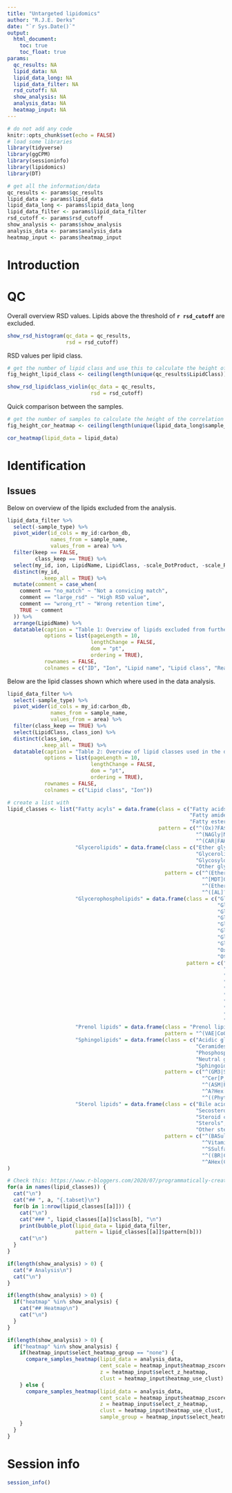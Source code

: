 ```yaml
---
title: "Untargeted lipidomics"
author: "R.J.E. Derks"
date: "`r Sys.Date()`"
output: 
  html_document:
    toc: true
    toc_float: true
params:
  qc_results: NA
  lipid_data: NA
  lipid_data_long: NA
  lipid_data_filter: NA
  rsd_cutoff: NA
  show_analysis: NA
  analysis_data: NA
  heatmap_input: NA
---
```


```r
# do not add any code
knitr::opts_chunk$set(echo = FALSE)
# load some libraries
library(tidyverse)
library(ggCPM)
library(sessioninfo)
library(lipidomics)
library(DT)

# get all the information/data
qc_results <- params$qc_results
lipid_data <- params$lipid_data
lipid_data_long <- params$lipid_data_long
lipid_data_filter <- params$lipid_data_filter
rsd_cutoff <- params$rsd_cutoff
show_analysis <- params$show_analysis
analysis_data <- params$analysis_data
heatmap_input <- params$heatmap_input
```

# Introduction

# QC

Overall overview RSD values. Lipids above the threshold of **`r rsd_cutoff`** are excluded.

```r
show_rsd_histogram(qc_data = qc_results,
                   rsd = rsd_cutoff)
```

RSD values per lipid class.

```r
# get the number of lipid class and use this to calculate the height of the violin plot
fig_height_lipid_class <- ceiling(length(unique(qc_results$LipidClass)) / 4)
```

```r
show_rsd_lipidclass_violin(qc_data = qc_results,
                           rsd = rsd_cutoff)
```

Quick comparison between the samples.

```r
# get the number of samples to calculate the height of the correlation heatmap
fig_height_cor_heatmap <- ceiling(length(unique(lipid_data_long$sample_name)) / 7)
```

```r
cor_heatmap(lipid_data = lipid_data)
```

# Identification {.tabset}

## Issues

Below on overview of the lipids excluded from the analysis.

```r
lipid_data_filter %>%
  select(-sample_type) %>%
  pivot_wider(id_cols = my_id:carbon_db,
              names_from = sample_name,
              values_from = area) %>%
  filter(keep == FALSE,
         class_keep == TRUE) %>%
  select(my_id, ion, LipidName, LipidClass, -scale_DotProduct, -scale_RevDotProduct, -polarity, comment) %>%
  distinct(my_id,
           .keep_all = TRUE) %>% 
  mutate(comment = case_when(
    comment == "no_match" ~ "Not a convicing match",
    comment == "large_rsd" ~ "High RSD value",
    comment == "wrong_rt" ~ "Wrong retention time",
    TRUE ~ comment
  )) %>% 
  arrange(LipidName) %>% 
  datatable(caption = "Table 1: Overview of lipids excluded from further analysis.",
            options = list(pageLength = 10,
                           lengthChange = FALSE,
                           dom = "pt",
                           ordering = TRUE),
            rownames = FALSE,
            colnames = c("ID", "Ion", "Lipid name", "Lipid class", "Reason"))
```

Below are the lipid classes shown which where used in the data analysis.

```r
lipid_data_filter %>% 
  select(-sample_type) %>%
  pivot_wider(id_cols = my_id:carbon_db,
              names_from = sample_name,
              values_from = area) %>%
  filter(class_keep == TRUE) %>%
  select(LipidClass, class_ion) %>%
  distinct(class_ion,
           .keep_all = TRUE) %>% 
  datatable(caption = "Table 2: Overview of lipid classes used in the data analysis.",
            options = list(pageLength = 10,
                           lengthChange = FALSE,
                           dom = "pt",
                           ordering = TRUE),
            rownames = FALSE,
            colnames = c("Lipid class", "Ion"))
```

```r
# create a list with 
lipid_classes <- list("Fatty acyls" = data.frame(class = c("Fatty acids and conjugates",
                                                           "Fatty amides",
                                                           "Fatty esters"),
                                                 pattern = c("^(Ox)?FA$",
                                                             "^(NAGly|NAGlySer|NAOrn|NAE)",
                                                             "^(CAR|FAHFA)")),
                      "Glycerolipids" = data.frame(class = c("Ether glycerolipids",
                                                             "Glycerolipids",
                                                             "Glycosyldiradylglycerols",
                                                             "Other glycerolipids"),
                                                   pattern = c("^(Ether|Ox)[MDT]G$",
                                                               "^[MDT]G$",
                                                               "^(Ether|EtherS)?[DMS][GQ]DG$",
                                                               "^([AL]?DG(GA|CC|TS/A)|TG_EST)$")),
                      "Glycerophospholipids" = data.frame(class = c("Glycerophosphates (PA)",
                                                                    "Glycerophosphocholines (PC)",
                                                                    "Glycerophospho ethanolamines (PE)",
                                                                    "Glycerophosphoglycerols (PG)",
                                                                    "Glycerophosphoglycerophosphoglycerols (CL)",
                                                                    "Glycerophosphoinositolglycans",
                                                                    "Glycerophosphoinositols (PI)",
                                                                    "Glycerophosphoserines (PS)",
                                                                    "Oxidized glycerophospholipids",
                                                                    "Other Glycerophospholipids"),
                                                          pattern = c("^L?PA$",
                                                                      "^(Ether)?L?PC$",
                                                                      "^(LNA)?(Ether)?L?PE(\\(P\\))?$",
                                                                      "^(H?BMP|(Ether)?L?PG)$",
                                                                      "^([DM]L)?CL$",
                                                                      "^Ac[2-4]PIM[12]$",
                                                                      "^(Ether)?L?PI$",
                                                                      "^(LNA)?(Ether)?L?PS$",
                                                                      "^OxP[ACEGIS]$",
                                                                      "^P(Et|Me)OH$")),
                      "Prenol lipids" = data.frame(class = "Prenol lipids",
                                                   pattern = "^(VAE|CoQ|VitaminE)$"),
                      "Sphingolipids" = data.frame(class = c("Acidic glycosphingolipids",
                                                             "Ceramides",
                                                             "Phosphosphingolipids",
                                                             "Neutral glycosphingolipids",
                                                             "Sphingoid bases"),
                                                   pattern = c("^(GM3|SHexCer(\\+O)?)$",
                                                               "^Cer[P_]",
                                                               "^(ASM|PE_Cer(\\+O)?|PI_Cer(\\+O)?|SM|SM\\+O)",
                                                               "^A?Hex[23]?Cer",
                                                               "^((Phyto|DH)?Sph|SL(\\+O)?)$")),
                      "Sterol lipids" = data.frame(class = c("Bile acids and conjugates",
                                                             "Secosteroids",
                                                             "Steroid conjugates",
                                                             "Sterols",
                                                             "Other sterol lipids"),
                                                   pattern = c("^(BASulfate|BileAcid|DCAE)$",
                                                               "^VitaminD$",
                                                               "^SSulfate$",
                                                               "^((BR|CA|SI|ST)?[CS]E|Cholesterol|SHex)$",
                                                               "^AHex(CAS|CS|SIS|BRS|STS)$"))
)
```

```r
# Check this: https://www.r-bloggers.com/2020/07/programmatically-create-new-headings-and-outputs-in-rmarkdown/
for(a in names(lipid_classes)) {
  cat("\n")
  cat("## ", a, "{.tabset}\n")
  for(b in 1:nrow(lipid_classes[[a]])) {
    cat("\n")
    cat("### ", lipid_classes[[a]]$class[b], "\n")
    print(bubble_plot(lipid_data = lipid_data_filter,
                      pattern = lipid_classes[[a]]$pattern[b]))
    cat("\n")
  }
}
```

```r
if(length(show_analysis) > 0) {
  cat("# Analysis\n")
  cat("\n")
}
```

```r
if(length(show_analysis) > 0) {
  if("heatmap" %in% show_analysis) {
    cat("## Heatmap\n")
    cat("\n")
  }
}
```

```r
if(length(show_analysis) > 0) {
  if("heatmap" %in% show_analysis) {
    if(heatmap_input$select_heatmap_group == "none") {
      compare_samples_heatmap(lipid_data = analysis_data,
                              cent_scale = heatmap_input$heatmap_zscore,
                              z = heatmap_input$select_z_heatmap,
                              clust = heatmap_input$heatmap_use_clust)
    } else {
      compare_samples_heatmap(lipid_data = analysis_data,
                              cent_scale = heatmap_input$heatmap_zscore,
                              z = heatmap_input$select_z_heatmap,
                              clust = heatmap_input$heatmap_use_clust,
                              sample_group = heatmap_input$select_heatmap_group)
    }
  }
}
```

# Session info

```r
session_info()
```

